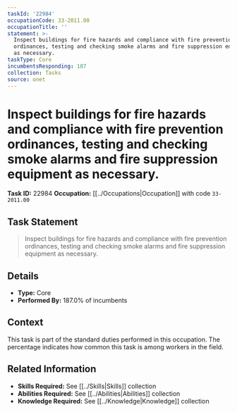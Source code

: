 ```yaml
---
taskId: '22984'
occupationCode: 33-2011.00
occupationTitle: ''
statement: >-
  Inspect buildings for fire hazards and compliance with fire prevention
  ordinances, testing and checking smoke alarms and fire suppression equipment
  as necessary.
taskType: Core
incumbentsResponding: 187
collection: Tasks
source: onet
---
```

# Inspect buildings for fire hazards and compliance with fire prevention ordinances, testing and checking smoke alarms and fire suppression equipment as necessary.

**Task ID:** 22984
**Occupation:** [[../Occupations|Occupation]] with code `33-2011.00`

## Task Statement

> Inspect buildings for fire hazards and compliance with fire prevention ordinances, testing and checking smoke alarms and fire suppression equipment as necessary.

## Details

- **Type:** Core
- **Performed By:** 187.0% of incumbents

## Context

This task is part of the standard duties performed in this occupation. The percentage indicates how common this task is among workers in the field.

## Related Information

- **Skills Required:** See [[../Skills|Skills]] collection
- **Abilities Required:** See [[../Abilities|Abilities]] collection
- **Knowledge Required:** See [[../Knowledge|Knowledge]] collection
